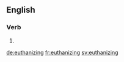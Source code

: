 ==English==

===Verb===
{{head|en}}

# {{present participle of|euthanize|lang=en}}

[[de:euthanizing]]
[[fr:euthanizing]]
[[sv:euthanizing]]